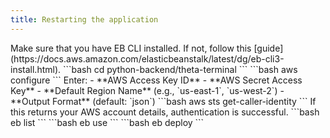 ```yaml
---
title: Restarting the application
---
```


<Note title="Note">
  Make sure that you have EB CLI installed. If not, follow this [guide](https://docs.aws.amazon.com/elasticbeanstalk/latest/dg/eb-cli3-install.html).
</Note>



<Stepper>
  <StepperItem title="Step 1: Navigate to the python backend directory">
    ```bash
    cd python-backend/theta-terminal
    ```
  </StepperItem>
  <StepperItem title="Step 2: Authenticate with AWS">
    ```bash
    aws configure
    ```
  Enter:
  - **AWS Access Key ID**
  - **AWS Secret Access Key**
  - **Default Region Name** (e.g., `us-east-1`, `us-west-2`)
  - **Output Format** (default: `json`)

  </StepperItem>
  <StepperItem title="Step 3: Verify Authentication">
    ```bash
    aws sts get-caller-identity
    ```
    <Note title="Note">
      If this returns your AWS account details, authentication is successful.
    </Note>
  </StepperItem>
  <StepperItem title="Step 4: List available environments then link to the correct environment">
    ```bash
    eb list
    ```
    ```bash
    eb use <your-env>
    ```
  </StepperItem>
  <StepperItem title="Step 5: Redeploy the application">
    ```bash
    eb deploy
    ```
  </StepperItem>
</Stepper>







